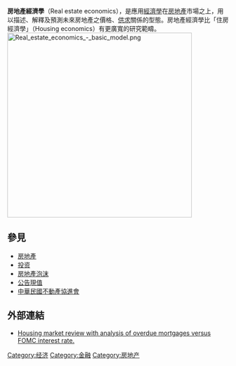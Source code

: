 '''房地產經濟學'''（Real estate economics），是應用[[經濟學|經濟學]]在[[房地產|房地產]]市場之上，用以描述、解釋及預測未來房地產之價格、[[供求|供求]]關係的型態。房地產經濟學比「住房經濟學」（Housing economics）有更廣寬的研究範疇。
[[File:Real_estate_economics_-_basic_model.png|420px]]

==參見==
* [[房地產#房地產經濟|房地產]]
* [[投资|投资]]
*[[房地產泡沫|房地產泡沫]]
*[[公告現值|公告現值]]
*[[中華民國不動產協進會|中華民國不動產協進會]]

==外部連結==
*[http://financewonk.blogspot.com/2006/05/is-housing-market-different-now_30.html Housing market review with analysis of overdue mortgages versus FOMC interest rate.]

{{Authority control}}
{{economy-stub}}

[[Category:经济|Category:经济]]
[[Category:金融|Category:金融]]
[[Category:房地产|Category:房地产]]
